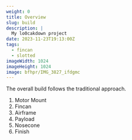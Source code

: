 ```yaml
---
weight: 0 
title: Overview
slug: build
description: |
  My lo0cakdown project
date: 2023-11-23T19:13:00Z
tags:
  - fincan
  - slotted
imageWidth: 1024
imageHeight: 1024
image: bfhpr/IMG_3827_ifdgmc
---
```


The overall build follows the traditional approach.

<BlogImage
  src='BFHPR/sim-profile_g62lkz'
  width="2238"
  height="332"
  crop="scale"
/>

1. Motor Mount
2. Fincan
3. Airframe
4. Payload
5. Nosecone
6. Finish
